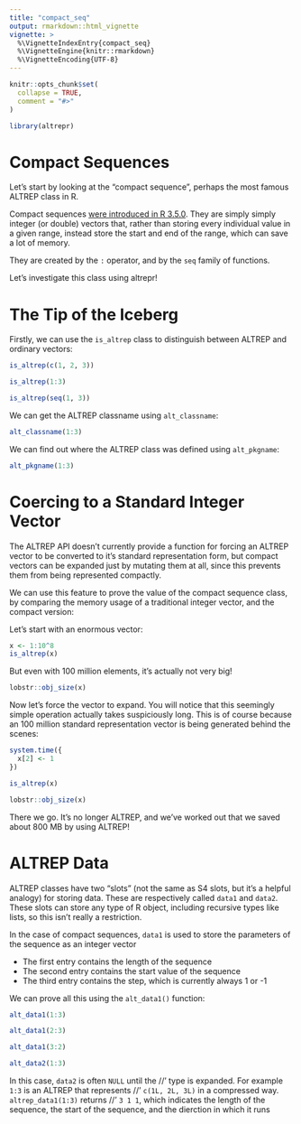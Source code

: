 ```yaml
---
title: "compact_seq"
output: rmarkdown::html_vignette
vignette: >
  %\VignetteIndexEntry{compact_seq}
  %\VignetteEngine{knitr::rmarkdown}
  %\VignetteEncoding{UTF-8}
---
```


```r
knitr::opts_chunk$set(
  collapse = TRUE,
  comment = "#>"
)
```

```r
library(altrepr)
```

# Compact Sequences

Let's start by looking at the "compact sequence", perhaps the most famous 
ALTREP class in R.

Compact sequences [were introduced in R 3.5.0](https://cran.r-project.org/bin/windows/base/old/3.5.0/NEWS.R-3.5.0.html).
They are simply simply integer (or double) vectors that, rather than storing every individual value in a given range, instead store the start and end of the range, which can save a lot of memory.

They are created by the `:` operator, and by the `seq` family of functions.

Let's investigate this class using altrepr!

# The Tip of the Iceberg

Firstly, we can use the `is_altrep` class to distinguish between ALTREP and 
ordinary vectors:

```r
is_altrep(c(1, 2, 3))
```
```r
is_altrep(1:3)
```
```r
is_altrep(seq(1, 3))
```

We can get the ALTREP classname using `alt_classname`:

```r
alt_classname(1:3)
```

We can find out where the ALTREP class was defined using `alt_pkgname`:

```r
alt_pkgname(1:3)
```

# Coercing to a Standard Integer Vector

The ALTREP API doesn't currently provide a function for forcing an ALTREP vector
to be converted to it's standard representation form, but compact vectors can be
expanded just by mutating them at all, since this prevents them from being 
represented compactly.

We can use this feature to prove the value of the compact sequence class, 
by comparing the memory usage of a traditional integer vector, and the compact version:

Let's start with an enormous vector:
```r
x <- 1:10^8
is_altrep(x)
```

But even with 100 million elements, it's actually not very big!
```r
lobstr::obj_size(x)
```

Now let's force the vector to expand. You will notice that this seemingly simple
operation actually takes suspiciously long. This is of course because an 100 million
standard representation vector is being generated behind the scenes:
```r
system.time({
  x[2] <- 1
})
```
```r
is_altrep(x)
```


```r
lobstr::obj_size(x)
```

There we go. It's no longer ALTREP, and we've worked out that we saved about 800 MB by 
using ALTREP!

# ALTREP Data

ALTREP classes have two "slots" (not the same as S4 slots, but it's a helpful
analogy) for storing data. These are respectively called `data1` and `data2`.
These slots can store any type of R object, including
recursive types like lists, so this isn't really a restriction. 

In the case of compact sequences, `data1` is used to store the parameters
of the sequence as an integer vector

* The first entry contains the length of the sequence
* The second entry contains the start value of the sequence
* The third entry contains the step, which is currently always 1 or -1

We can prove all this using the `alt_data1()` function:

```r
alt_data1(1:3)
```

```r
alt_data1(2:3)
```

```r
alt_data1(3:2)
```

```r
alt_data2(1:3)
```



In this case, `data2` is often `NULL` until the
//' type is expanded. For example `1:3` is an ALTREP that represents
//' `c(1L, 2L, 3L)` in a compressed way. `altrep_data1(1:3)` returns
//' `3 1 1`, which indicates the length of the sequence, the start of the sequence, and the dierction in which it runs
